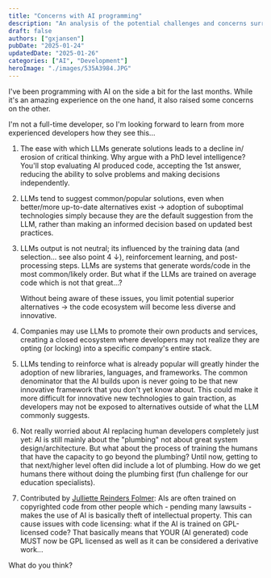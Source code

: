 ```yaml
---
title: "Concerns with AI programming"
description: "An analysis of the potential challenges and concerns surrounding AI in software development over the medium to long term."
draft: false
authors: ["gxjansen"]
pubDate: "2025-01-24"
updatedDate: "2025-01-26"
categories: ["AI", "Development"]
heroImage: "./images/535A3984.JPG"
---
```


I've been programming with AI on the side a bit for the last months. While it's an amazing experience on the one hand, it also raised some concerns on the other.

I'm not a full-time developer, so I'm looking forward to learn from more experienced developers how they see this...

1. The ease with which LLMs generate solutions leads to a decline in/ erosion of critical thinking. Why argue with a PhD level intelligence? You'll stop evaluating AI produced code, accepting the 1st answer, reducing the ability to solve problems and making decisions independently.

2. LLMs tend to suggest common/popular solutions, even when better/more up-to-date alternatives exist → adoption of suboptimal technologies simply because they are the default suggestion from the LLM, rather than making an informed decision based on updated best practices.

3. LLMs output is not neutral; its influenced by the training data (and selection... see also point 4 ↓), reinforcement learning, and post-processing steps. LLMs are systems that generate words/code in the most common/likely order. But what if the LLMs are trained on average code which is not that great...?

   Without being aware of these issues, you limit potential superior alternatives → the code ecosystem will become less diverse and innovative.

4. Companies may use LLMs to promote their own products and services, creating a closed ecosystem where developers may not realize they are opting (or locking) into a specific company's entire stack.

5. LLMs tending to reinforce what is already popular will greatly hinder the adoption of new libraries, languages, and frameworks. The common denominator that the AI builds upon is never going to be that new innovative framework that you don't yet know about. This could make it more difficult for innovative new technologies to gain traction, as developers may not be exposed to alternatives outside of what the LLM commonly suggests.

6. Not really worried about AI replacing human developers completely just yet: AI is still mainly about the "plumbing" not about great system design/architecture. But what about the process of training the humans that have the capacity to go beyond the plumbing? Until now, getting to that next/higher level often did include a lot of plumbing. How do we get humans there without doing the plumbing first (fun challenge for our education specialists).

7. Contributed by [Julliette Reinders Folmer](https://www.linkedin.com/in/julietterf): AIs are often trained on copyrighted code from other people which - pending many lawsuits - makes the use of AI is basically theft of intellectual property. This can cause issues with code licensing: what if the AI is trained on GPL-licensed code? That basically means that YOUR (AI generated) code MUST now be GPL licensed as well as it can be considered a derivative work...

What do you think?
